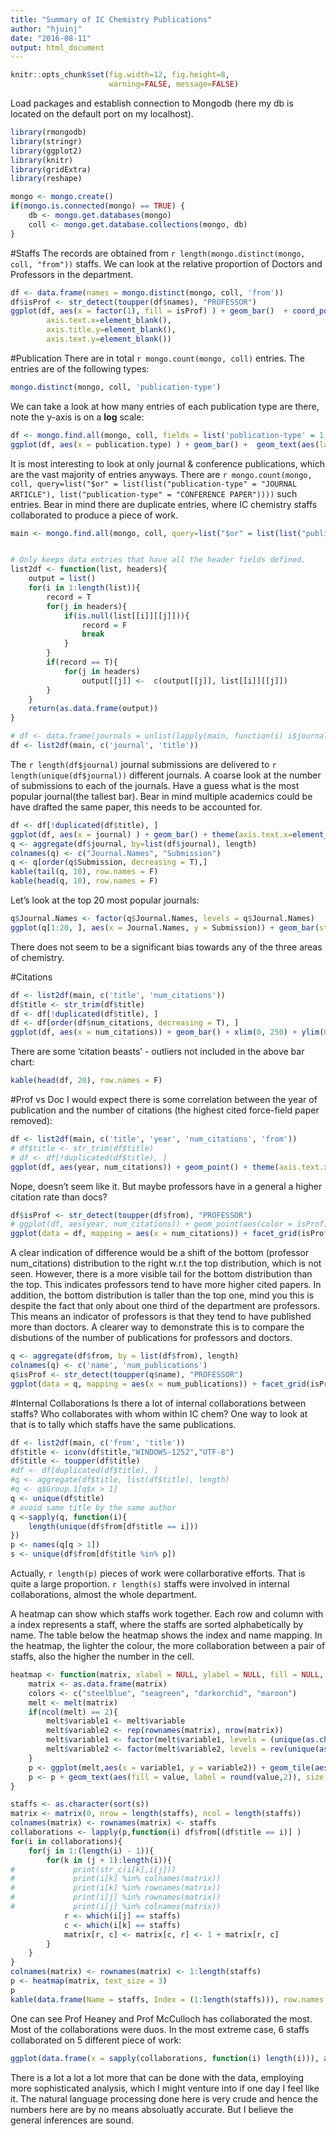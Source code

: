 ```yaml
---
title: "Summary of IC Chemistry Publications"
author: "hjuinj"
date: "2016-08-11"
output: html_document
---
```

```r
knitr::opts_chunk$set(fig.width=12, fig.height=8, 
                      warning=FALSE, message=FALSE)
```

Load packages and establish connection to Mongodb (here my db is located on the default port on my localhost).
```r
library(rmongodb)
library(stringr)
library(ggplot2)
library(knitr)
library(gridExtra)
library(reshape)

mongo <- mongo.create()
if(mongo.is.connected(mongo) == TRUE) {
    db <- mongo.get.databases(mongo)
    coll <- mongo.get.database.collections(mongo, db)
}
```

#Staffs
The records are obtained from `r length(mongo.distinct(mongo, coll, "from"))` staffs. We can look at the relative proportion of Doctors and Professors in the department.

```r
df <- data.frame(names = mongo.distinct(mongo, coll, 'from'))
df$isProf <- str_detect(toupper(df$names), "PROFESSOR")
ggplot(df, aes(x = factor(1), fill = isProf) ) + geom_bar()  + coord_polar(theta = "y")+ theme(axis.title.x=element_blank(),        
        axis.text.x=element_blank(),
        axis.title.y=element_blank(),
        axis.text.y=element_blank())

```

#Publication
There are in total `r mongo.count(mongo, coll)` entries. The entries are of the following types:
```r
mongo.distinct(mongo, coll, 'publication-type')
```

We can take a look at how many entries of each publication type are there, note the y-axis is on a **log** scale:
```r
df <- mongo.find.all(mongo, coll, fields = list('publication-type' = 1, '_id' = 0), data.frame = T)
ggplot(df, aes(x = publication.type) ) + geom_bar() +  geom_text(aes(label = ..count..), stat = "count", vjust = -1)+ theme(axis.text.x = element_text(angle = 90, hjust = 1)) + scale_y_log10(breaks = c(1,10,100,1000,10000)) 
```

It is most interesting to look at only journal & conference publications, which are the vast majority of entries anyways. There are `r mongo.count(mongo, coll, query=list("$or" = list(list("publication-type" = "JOURNAL ARTICLE"), list("publication-type" = "CONFERENCE PAPER"))))` such entries. Bear in mind there are duplicate entries, where IC chemistry staffs collaborated to produce a piece of work.


```r
main <- mongo.find.all(mongo, coll, query=list("$or" = list(list("publication-type" = "JOURNAL ARTICLE"), list("publication-type" = "CONFERENCE PAPER"))), fields = list('publication-type' = 1, 'title' = 1, 'num_citations' = 1, 'journal' = 1, 'year' = 1, 'from' = 1, '_id' = 0))


# Only keeps data entries that have all the header fields defined. 
list2df <- function(list, headers){
    output = list()
    for(i in 1:length(list)){
        record = T
        for(j in headers){
            if(is.null(list[[i]][[j]])){
                record = F
                break
            }
        }
        if(record == T){
            for(j in headers)
                output[[j]] <-  c(output[[j]], list[[i]][[j]])
        }
    }
    return(as.data.frame(output))
}
```



```r
# df <- data.frame(journals = unlist(lapply(main, function(i) i$journal)), stringsAsFactors = F)
df <- list2df(main, c('journal', 'title'))
```
The `r length(df$journal)` journal submissions are delivered to  `r length(unique(df$journal))` different journals. A coarse look at the number of submissions to each of the journals. Have a guess what is the most popular journal(the tallest bar). Bear in mind multiple academics could be have drafted the same paper, this needs to be accounted for.
```r
df <- df[!duplicated(df$title), ]
ggplot(df, aes(x = journal) ) + geom_bar() + theme(axis.text.x=element_blank(),axis.ticks=element_blank())
q <- aggregate(df$journal, by=list(df$journal), length)
colnames(q) <- c("Journal.Names", "Submission")
q <- q[order(q$Submission, decreasing = T),]
kable(tail(q, 10), row.names = F)
kable(head(q, 10), row.names = F)
```

Let's look at the top 20 most popular journals:
```r
q$Journal.Names <- factor(q$Journal.Names, levels = q$Journal.Names)
ggplot(q[1:20, ], aes(x = Journal.Names, y = Submission)) + geom_bar(stat = "identity") + theme(axis.text.x = element_text(angle = 90, hjust = 1))

```
There does not seem to be a significant bias towards any of the three areas of chemistry. 

#Citations
```r
df <- list2df(main, c('title', 'num_citations'))
df$title <- str_trim(df$title)
df <- df[!duplicated(df$title), ]
df <- df[order(df$num_citations, decreasing = T), ]
ggplot(df, aes(x = num_citations)) + geom_bar() + xlim(0, 250) + ylim(0,300)
```
There are some 'citation beasts' - outliers not included in the above bar chart:
````r
kable(head(df, 20), row.names = F)
````

#Prof vs Doc
I would expect there is some correlation between the year of publication and the number of citations (the highest cited force-field paper removed):
```r
df <- list2df(main, c('title', 'year', 'num_citations', 'from'))
# df$title <- str_trim(df$title)
# df <- df[!duplicated(df$title), ]
ggplot(df, aes(year, num_citations)) + geom_point() + theme(axis.text.x = element_text(angle = 90, hjust = 1)) + ylim(0, 2500)
```
Nope, doesn't seem like it. But maybe professors have in a general a higher citation rate than docs?
```r
df$isProf <- str_detect(toupper(df$from), "PROFESSOR")
# ggplot(df, aes(year, num_citations)) + geom_point(aes(color = isProf)) + theme(axis.text.x = element_text(angle = 90, hjust = 1)) + ylim(0, 2500)
ggplot(data = df, mapping = aes(x = num_citations)) + facet_grid(isProf~., scale = 'free') + geom_histogram(data = subset(df, isProf == F), binwidth = 1, fill = "red", alpha = 0.5) + geom_histogram(data = subset(df, isProf == T), binwidth = 1 , fill = "blue", alpha = 0.5) + xlim(0, 250) + ylim(0, 300) 
```
A clear indication of difference would be a shift of the bottom (professor num_citations) distribution to the right w.r.t the top distribution, which is not seen. However, there is a more visible tail for the bottom distribution than the top. This indicates professors tend to have more higher cited papers.
In addition, the bottom distribution is taller than the top one, mind you this is despite the fact that only about one third of the department are professors. This means an indicator of professors is that they tend to have published more than doctors. A clearer way to demonstrate this is to compare the disbutions of the number of publications for professors and doctors. 

```r
q <- aggregate(df$from, by = list(df$from), length)
colnames(q) <- c('name', 'num_publications')
q$isProf <- str_detect(toupper(q$name), "PROFESSOR")
ggplot(data = q, mapping = aes(x = num_publications)) + facet_grid(isProf~., scale = 'free') + geom_histogram(data = subset(q, isProf == F), fill = "red", alpha = 0.5) + geom_histogram(data = subset(q, isProf == T), fill = "blue", alpha = 0.5) + ylab("Number of Profs / Docs")
```

#Internal Collaborations
Is there a lot of internal collaborations between staffs? Who collaborates with whom within IC chem? One way to look at that is to tally which staffs have the same publications.
```r
df <- list2df(main, c('from', 'title'))
df$title <- iconv(df$title,"WINDOWS-1252","UTF-8")
df$title <- toupper(df$title)
#df <- df[duplicated(df$title), ]
#q <- aggregate(df$title, list(df$title), length)
#q <- q$Group.1[q$x > 1]
q <- unique(df$title)
# avoid same title by the same author
q <-sapply(q, function(i){
    length(unique(df$from[df$title == i])) 
})
p <- names(q[q > 1])
s <- unique(df$from[df$title %in% p])
```
Actually, `r length(p)` pieces of work were collarborative efforts. That is quite a large proportion. `r length(s)` staffs were involved in internal collaborations, almost the whole department.

A heatmap can show which staffs work together. Each row and column with a index represents a staff, where the staffs are sorted alphabetically by name. The table below the heatmap shows the index and name mapping. In the heatmap, the lighter the colour, the more collaboration between a pair of staffs, also the higher the number in the cell.
```r
heatmap <- function(matrix, xlabel = NULL, ylabel = NULL, fill = NULL, color= NULL, text_size = 7){
    matrix <- as.data.frame(matrix)
    colors <- c("steelblue", "seagreen", "darkorchid", "maroon")
    melt <- melt(matrix)
    if(ncol(melt) == 2){
        melt$variable1 <- melt$variable
        melt$variable2 <- rep(rownames(matrix), nrow(matrix))
        melt$variable1 <- factor(melt$variable1, levels = (unique(as.character(rownames(matrix)))))
        melt$variable2 <- factor(melt$variable2, levels = rev(unique(as.character(rownames(matrix)))))
    }
    p <- ggplot(melt,aes(x = variable1, y = variable2)) + geom_tile(aes(fill = value), colour = "white") + scale_fill_gradient(high = "white", low = "black")
    p <- p + geom_text(aes(fill = value, label = round(value,2)), size = text_size) + labs(x = xlabel, y = ylabel, fill = fill) + theme(axis.text.x = element_text(angle = 90)) + theme(legend.position = "none")
}

staffs <- as.character(sort(s))
matrix <- matrix(0, nrow = length(staffs), ncol = length(staffs))
colnames(matrix) <- rownames(matrix) <- staffs
collaborations <- lapply(p,function(i) df$from[(df$title == i)] )
for(i in collaborations){
    for(j in 1:(length(i) - 1)){
        for(k in (j + 1):length(i)){
#             print(str_c(i[k],i[j]))
#             print(i[k] %in% colnames(matrix))
#             print(i[k] %in% rownames(matrix))
#             print(i[j] %in% rownames(matrix))
#             print(i[j] %in% colnames(matrix))
            r <- which(i[j] == staffs)
            c <- which(i[k] == staffs)
            matrix[r, c] <- matrix[c, r] <- 1 + matrix[r, c]
        }
    }
}    
colnames(matrix) <- rownames(matrix) <- 1:length(staffs)
p <- heatmap(matrix, text_size = 3)
p
kable(data.frame(Name = staffs, Index = (1:length(staffs))), row.names = F)
```

One can see Prof Heaney and Prof McCulloch has collaborated the most. Most of the collaborations were duos. In the most extreme case, 6 staffs collaborated on 5 different piece of work:
```r
ggplot(data.frame(x = sapply(collaborations, function(i) length(i))), aes(x) ) + geom_bar() +  geom_text(aes(y = ..count.. , label = ..count..), stat = "count", vjust = -1) + scale_y_log10() + scale_x_discrete() + xlab("Number of staffs contributed to the paper")
```


There is a lot a lot a lot more that can be done with the data, employing more sophisticated analysis, which I might venture into if one day I feel like it. 
The natural language processing done here is very crude and hence the numbers here are by no means absoluatly accurate. But I believe the general inferences are sound.